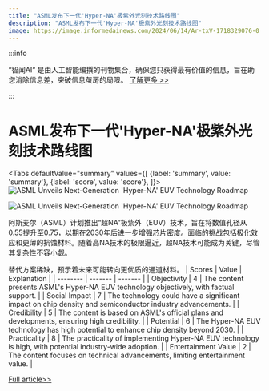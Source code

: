 ```yaml
---
title: "ASML发布下一代'Hyper-NA'极紫外光刻技术路线图"
description: "ASML发布下一代'Hyper-NA'极紫外光刻技术路线图"
image: https://image.informedainews.com/2024/06/14/Ar-txV-1718329076-0.jpg
---
```



:::info

“智闻AI“ 是由人工智能编撰的刊物集合，确保您只获得最有价值的信息，旨在助您消除信息差，突破信息茧房的局限。  [了解更多 >>](/)

:::

# ASML发布下一代'Hyper-NA'极紫外光刻技术路线图


<Tabs
	defaultValue="summary"
	values={[
	{label: 'summary', value: 'summary'},
	{label: 'score', value: 'score'},
]}>
<TabItem value="summary">
<img
  src="https://image.informedainews.com/2024/06/14/Ar-txV-1718329076-0.jpg"
  alt="ASML Unveils Next-Generation 'Hyper-NA' EUV Technology Roadmap"
/>

<img
  src="https://image.informedainews.com/2024/06/14/Ar-5Fs-1718329076-1.jpg"
  alt="ASML Unveils Next-Generation 'Hyper-NA' EUV Technology Roadmap"
/>



阿斯麦尔（ASML）计划推出“超NA”极紫外（EUV）技术，旨在将数值孔径从0.55提升至0.75，以期在2030年后进一步增强芯片密度。面临的挑战包括极化效应和更薄的抗蚀材料。随着高NA技术的极限逼近，超NA技术可能成为关键，尽管其复杂性不容小觑。

替代方案稀缺，预示着未来可能转向更优质的通道材料。
</TabItem>
<TabItem value="score">
	| Scores     | Value   | Explanation |
	| -------- | ------- | ------- |
	| Objectivity  | 4    | The content presents ASML's Hyper-NA EUV technology objectively, with factual support.    |
	| Social Impact | 7     | The technology could have a significant impact on chip density and semiconductor industry advancements.    |
	| Credibility    | 5    | The content is based on ASML's official plans and developments, ensuring high credibility.    |
	| Potential    | 6    | The Hyper-NA EUV technology has high potential to enhance chip density beyond 2030.    |
	| Practicality    | 8    | The practicality of implementing Hyper-NA EUV technology is high, with potential industry-wide adoption.    |
	| Entertainment Value    | 2    | The content focuses on technical advancements, limiting entertainment value.    |
</TabItem>
</Tabs>

[Full article>>](https://www.cnbeta.com.tw/articles/tech/1434626.htm)
